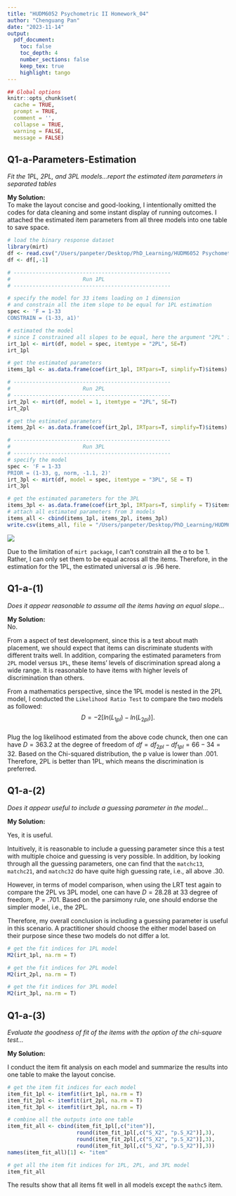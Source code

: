 ```yaml
---
title: "HUDM6052 Psychometric II Homework_04"
author: "Chenguang Pan"
date: "2023-11-14"
output:
  pdf_document:
    toc: false
    toc_depth: 4
    number_sections: false
    keep_tex: true
    highlight: tango
---
```

```{=latex}
\setcounter{tocdepth}{4}
\tableofcontents
```
```r
## Global options
knitr::opts_chunk$set(
  cache = TRUE,
  prompt = TRUE,
  comment = '',
  collapse = TRUE,
  warning = FALSE,
  message = FALSE)
```   

## Q1-a-Parameters-Estimation

*Fit the 1PL, 2PL, and 3PL models...report the estimated item parameters in separated tables*  

**My Solution:**  
To make the layout concise and good-looking, I intentionally omitted the codes for data cleaning and some instant display of running outcomes. I attached the estimated item parameters from all three models into one table to save space.  

```r
# load the binary response dataset
library(mirt)
df <- read.csv("/Users/panpeter/Desktop/PhD_Learning/HUDM6052 Psychometric II/HUDM6052_Psychometic_II/assignment 4/binary_reponses.csv")
df <- df[,-1]

# --------------------------------------------------
#                       Run 1PL
# --------------------------------------------------

# specify the model for 33 items loading on 1 dimension
# and constrain all the item slope to be equal for 1PL estimation
spec <- 'F = 1-33
CONSTRAIN = (1-33, a1)'

# estimated the model
# since I constrained all slopes to be equal, here the argument "2PL" is safe
irt_1pl <- mirt(df, model = spec, itemtype = "2PL", SE=T)
irt_1pl

```
```r
# get the estimated parameters
items_1pl <- as.data.frame(coef(irt_1pl, IRTpars=T, simplify=T)$items)
```
```R
# --------------------------------------------------
#                       Run 2PL
# --------------------------------------------------
irt_2pl <- mirt(df, model = 1, itemtype = "2PL", SE=T)
irt_2pl
```
```r
# get the estimated parameters
items_2pl <- as.data.frame(coef(irt_2pl, IRTpars=T, simplify=T)$items)
```
```R
# --------------------------------------------------
#                       Run 3PL
# --------------------------------------------------
# specify the model
spec <- 'F = 1-33
PRIOR = (1-33, g, norm, -1.1, 2)'
irt_3pl <- mirt(df, model = spec, itemtype = "3PL", SE = T)
irt_3pl
```  

```r
# get the estimated parameters for the 3PL
items_3pl <- as.data.frame(coef(irt_3pl, IRTpars=T, simplify = T)$items)
# attach all estimated parameters from 3 models
items_all <- cbind(items_1pl, items_2pl, items_3pl)
write.csv(items_all, file = "/Users/panpeter/Desktop/PhD_Learning/HUDM6052 Psychometric II/HUDM6052_Psychometic_II/assignment 4/all_estimated_items.csv")
```  
![](all_estimated_items.png)  

Due to the limitation of `mirt package`, I can't constrain all the $\alpha$ to be 1. Rather, I can only set them to be equal across all the items. Therefore, in the estimation for the 1PL, the estimated universal $\alpha$ is .96 here.  
  
  
## Q1-a-(1)

*Does it appear reasonable to assume all the items having an equal slope...*  

**My Solution:**  
No.  
  
  
From a aspect of test development, since this is a test about math placement, we should expect that items can discriminate students with different traits well. In addition, comparing the estimated parameters from `2PL` model versus `1PL`, these items' levels of discrimination spread along a wide range. It is reasonable to have items with higher levels of discrimination than others.  

From a mathematics perspective, since the 1PL model is nested in the 2PL model, I conducted the `Likelihood Ratio Test` to compare the two models as followed: $$D = -2[ln(L_{1pl})-ln(L_{2pl})] .$$  
Plug the log likelihood estimated from the above code chunck, then one can have $D = 363.2$ at the degree of freedom of $df = df_{2pl}-df_{1pl} = 66-34 =32$. Based on the Chi-squared distribution, the p value is lower than .001. Therefore, 2PL is better than 1PL, which means the discrimination is preferred.  

  
## Q1-a-(2)

*Does it appear useful to include a guessing parameter in the model...*  

**My Solution:**  
  
Yes, it is useful.  

Intuitively, it is reasonable to include a guessing parameter since this a test with multiple choice and guessing is very possible. In addition, by looking through all the guessing parameters, one can find that the `matchc13`, `matchc21`, and `matchc32` do have quite high guessing rate, i.e., all above .30.  
  
However, in terms of model comparison, when using the LRT test again to compare the 2PL vs 3PL model, one can have $D = 28.28$ at $33$ degree of freedom, $P = .701$. Based on the parsimony rule, one should endorse the simpler model, i.e., the 2PL.  
  
Therefore, my overall conclusion is including a guessing parameter is useful in this scenario. A practitioner should choose the either model based on their purpose since these two models do not differ a lot.  
  
```r
# get the fit indices for 1PL model
M2(irt_1pl, na.rm = T)

# get the fit indices for 2PL model
M2(irt_2pl, na.rm = T)

# get the fit indices for 3PL model
M2(irt_3pl, na.rm = T)
```  
  
## Q1-a-(3)

*Evaluate the goodness of fit of the items with the option of the chi-square test...*  

**My Solution:**  
  
I conduct the item fit analysis on each model and summarize the results into one table to make the layout concise.  
```r
# get the item fit indices for each model
item_fit_1pl <- itemfit(irt_1pl, na.rm = T)
item_fit_2pl <- itemfit(irt_2pl, na.rm = T)
item_fit_3pl <- itemfit(irt_3pl, na.rm = T)

# combine all the outputs into one table
item_fit_all <- cbind(item_fit_1pl[,c("item")],
                      round(item_fit_1pl[,c("S_X2", "p.S_X2")],3),
                      round(item_fit_2pl[,c("S_X2", "p.S_X2")],3),
                      round(item_fit_3pl[,c("S_X2", "p.S_X2")],3))
names(item_fit_all)[1] <- "item"

# get all the item fit indices for 1PL, 2PL, and 3PL model
item_fit_all
```  
The results show that all items fit well in all models except the `mathc5` item.  







